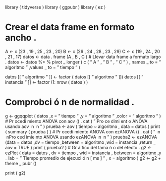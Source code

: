 library ( tidyverse )
library ( ggpubr )
 library ( ez )

# Crear el data frame en formato ancho .
A <- c (23 , 19 , 25 , 23 , 20)
B <- c (26 , 24 , 28 , 23 , 29)
C <- c (19 , 24 , 20 , 21 , 17)
datos <- data . frame (A , B , C )
# Llevar data frame a formato largo .
datos <- datos %> % pivot _ longer ( c ( " A " , " B " , " C " ) ,
names _ to = " algoritmo " ,values _ to = " tiempo " )

datos [[ " algoritmo " ]] <- factor ( datos [[ " algoritmo " ]])
datos [[ " instancia " ]] <- factor (1: nrow ( datos ) )

# Comprobci ó n de normalidad .
g <- ggqqplot ( datos ,x = " tiempo " ,y = " algoritmo " ,color = " algoritmo " )
# Pr ocedi miento ANOVA con aov () .
cat ( " Pro ce dimi ent o ANOVA usando aov \ n \ n " )
prueba <- aov ( tiempo ~ algoritmo , data = datos )
print ( summary ( prueba ) )
# Pr ocedi miento ANOVA con ezANOVA () .
cat ( " \ n \ nPro ced imie nto ANOVA usando ezANOVA \ n \ n " )
prueba2 <- ezANOVA (data = datos ,dv = tiempo ,between = algoritmo ,wid = instancia ,return _ aov = TRUE )
print ( prueba2 )
# Gr á fico del tama ñ o del efecto .
g2 <- ezPlot (
data = datos ,
dv = tiempo ,
wid = instancia ,
between = algoritmo ,y _ lab = " Tiempo promedio de ejecuci ó n [ ms ] " ,
x = algoritmo ) g2 <- g2 + theme _ pubr ()

print ( g2)